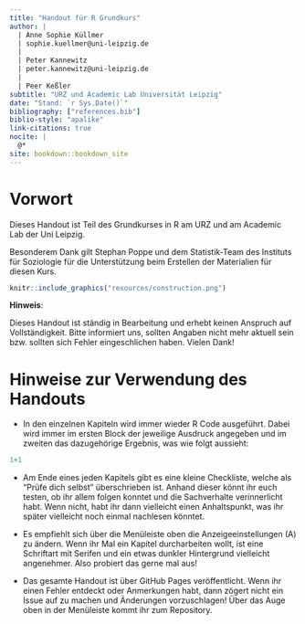 ```yaml
--- 
title: "Handout für R Grundkurs"
author: |
  | Anne Sophie Küllmer
  | sophie.kuellmer@uni-leipzig.de
  |
  | Peter Kannewitz 
  | peter.kannewitz@uni-leipzig.de
  |
  | Peer Keßler
subtitle: "URZ und Academic Lab Universität Leipzig"
date: "Stand: `r Sys.Date()`"
bibliography: ["references.bib"]
biblio-style: "apalike"
link-citations: true
nocite: |
  @*
site: bookdown::bookdown_site
---
```


# Vorwort {-}

Dieses Handout ist Teil des Grundkurses in R am URZ und am Academic Lab der Uni Leipzig.

Besonderem Dank gilt Stephan Poppe und dem Statistik-Team des Instituts für Soziologie
für die Unterstützung beim Erstellen der Materialien für diesen Kurs.


```r
knitr::include_graphics("resources/construction.png")
```

**Hinweis**:

Dieses Handout ist ständig in Bearbeitung und erhebt keinen Anspruch auf Vollständigkeit. Bitte informiert uns,
sollten Angaben nicht mehr aktuell sein bzw. sollten sich Fehler eingeschlichen haben. Vielen Dank!

# Hinweise zur Verwendung des Handouts {-}

- In den einzelnen Kapiteln wird immer wieder R Code ausgeführt. Dabei wird immer im ersten Block der jeweilige Ausdruck angegeben und im zweiten das dazugehörige Ergebnis, was wie folgt aussieht:

```r
1+1
``` 

- Am Ende eines jeden Kapitels gibt es eine kleine Checkliste, welche als "Prüfe dich selbst" überschrieben ist. Anhand dieser könnt ihr euch testen, ob ihr allem folgen konntet und die Sachverhalte verinnerlicht habt. Wenn nicht, habt ihr dann vielleicht einen Anhaltspunkt, was ihr später vielleicht noch einmal nachlesen könntet.

- Es empfiehlt sich über die Menüleiste oben die Anzeigeeinstellungen (A) zu ändern. Wenn ihr Mal ein Kapitel durcharbeiten wollt, ist eine Schriftart mit Serifen und ein etwas dunkler Hintergrund vielleicht angenehmer. Also probiert das gerne mal aus!

- Das gesamte Handout ist über GitHub Pages veröffentlicht. Wenn ihr einen Fehler entdeckt oder Anmerkungen habt, dann zögert nicht ein Issue auf zu machen und Änderungen vorzuschlagen! Über das Auge oben in der Menüleiste kommt ihr zum Repository.



